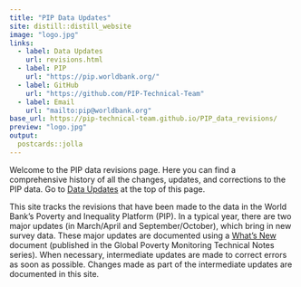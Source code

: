 ```yaml
---
title: "PIP Data Updates"
site: distill::distill_website
image: "logo.jpg"
links:
  - label: Data Updates
    url: revisions.html
  - label: PIP
    url: "https://pip.worldbank.org/"
  - label: GitHub
    url: "https://github.com/PIP-Technical-Team"
  - label: Email
    url: "mailto:pip@worldbank.org"
base_url: https://pip-technical-team.github.io/PIP_data_revisions/
preview: "logo.jpg"
output:
  postcards::jolla
---
```

 
Welcome to the PIP data revisions page. Here you can find a comprehensive history of all the changes, updates, and corrections to the PIP data. Go to [Data Updates](revisions.html) at the top of this page.

This site tracks the revisions that have been made to the data in the World Bank’s Poverty and Inequality Platform (PIP). In a typical year, there are two major updates (in March/April and September/October), which bring in new survey data. These major updates are documented using a [What’s New](https://pip.worldbank.org/publication) document (published in the Global Poverty Monitoring Technical Notes series). When necessary, intermediate updates are made to correct errors as soon as possible. Changes made as part of the intermediate updates are documented in this site.
